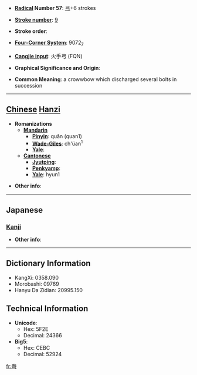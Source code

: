 * '''[[Wiktionary:Chinese radical index| Radical]] Number 57''': [[Wiktionary:Chinese radical index 弓|弓]]+6 strokes

* '''[[Wiktionary:Chinese total strokes index|Stroke number]]''': [[Wiktionary:Chinese total strokes index 9|9]]

* '''Stroke order''': 

* '''[[Wiktionary:Chinese four corner index|Four-Corner System]]''': 9072<sub>7</sub>

* '''[[Wiktionary:Chinese Cangjie index|Cangjie input]]''': 火手弓 (FQN)

* '''Graphical Significance and Origin''': 

* '''Common Meaning''': a crowwbow which discharged several bolts in succession

----

== [[Chinese]] [[Hanzi]] ==

* '''Romanizations'''
** '''[[Mandarin]]'''
*** '''[[Pinyin]]''': quān (quan1)
*** '''[[Wade-Giles]]''': ch'üan<sup>1</sup>
*** '''[[Yale]]''': 
** '''[[Cantonese]]'''
*** '''[[Jyutping]]''':
*** '''[[Penkyamp]]''': 
*** '''[[Yale]]''': hyun1

* '''Other info''': 

----

==Japanese==
===[[Kanji]]===
{{kanji|on readings=[[けん]] (ken)|kun readings=[[いしゆみ]] (ishiyumi), [[まがる]] (magaru), [[まき]] (maki)}}

* '''Other info''':  

----

== Dictionary Information ==

* KangXi: 0358.090
* Morobashi: 09769
* Hanyu Da Zidian: 20995.150

== Technical Information ==

* '''Unicode''':
** Hex: 5F2E
** Decimal: 24366
* '''Big5''':
** Hex: CEBC
** Decimal: 52924

[[fr:弮]]